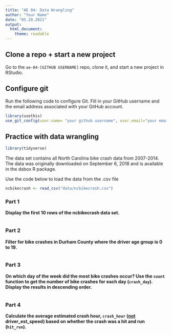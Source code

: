 ```yaml
---
title: "AE 04: Data Wrangling"
author: "Your Name"
date: "05.20.2021"
output: 
  html_document:
    theme: readable
---
```



## Clone a repo + start a new project

Go to the `ae-04-[GITHUB USERNAME]` repo, clone it, and start a new project in RStudio. 

## Configure git

Run the following code to configure Git. Fill in your GitHub username and the email address associated with your GitHub account. 

```r
library(usethis)
use_git_config(user.name= "your github username", user.email="your email")
```

## Practice with data wrangling

```r
library(tidyverse)
```

The data set contains all North Carolina bike crash data from 2007-2014. The data was originally downloaded on September 6, 2018 and is available in the dsbox R package. 

Use the code below to load the data from the .csv file

```r
ncbikecrash <- read_csv("data/ncbikecrash.csv")
```


### Part 1

**Display the first 10 rows of the ncbikecrash data set.**

```r
```


### Part 2 

**Filter for bike crashes in Durham County where the driver age group is 0 to 19.**

```r
```

### Part 3

**On which day of the week did the most bike crashes occur? Use the `count` function to get the number of bike crashes for each day (`crash_day`). Display the results in descending order.**

```r
```

### Part 4

**Calculate the average estimated crash hour, `crash_hour` (<u>not</u> driver_est_speed) based on whether the crash was a hit and run (`hit_run`).**

```r
```